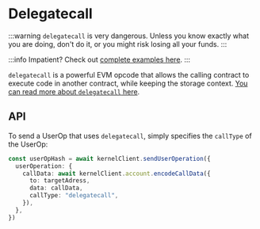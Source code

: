 # Delegatecall

:::warning
`delegatecall` is very dangerous.  Unless you know exactly what you are doing, don't do it, or you might risk losing all your funds.
:::

:::info
Impatient?  Check out [complete examples here](https://github.com/zerodevapp/zerodev-examples/blob/main/delegatecall/main.ts).
:::

`delegatecall` is a powerful EVM opcode that allows the calling contract to execute code in another contract, while keeping the storage context.  [You can read more about `delegatecall` here](https://solidity-by-example.org/delegatecall/).


## API

To send a UserOp that uses `delegatecall`, simply specifies the `callType` of the UserOp:


```typescript
const userOpHash = await kernelClient.sendUserOperation({
  userOperation: {
    callData: await kernelClient.account.encodeCallData({
      to: targetAdress,
      data: callData,
      callType: "delegatecall",
    }),
  },
})
```